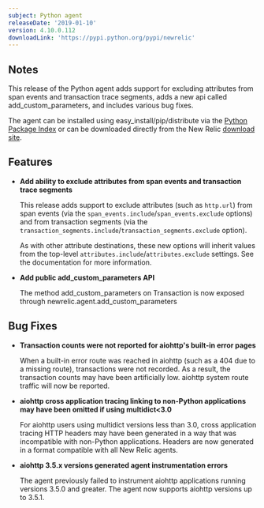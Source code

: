 ```yaml
---
subject: Python agent
releaseDate: '2019-01-10'
version: 4.10.0.112
downloadLink: 'https://pypi.python.org/pypi/newrelic'
---
```


## Notes

This release of the Python agent adds support for excluding attributes from span events and transaction trace segments, adds a new api called add_custom_parameters, and includes various bug fixes.

The agent can be installed using easy_install/pip/distribute via the [Python Package Index](https://pypi.python.org/pypi/newrelic) or can be downloaded directly from the New Relic [download site](http://download.newrelic.com/python_agent/release).

## Features

* **Add ability to exclude attributes from span events and transaction trace segments**

  This release adds support to exclude attributes (such as `http.url`) from span events (via the `span_events.include`/`span_events.exclude` options) and from transaction segments (via the `transaction_segments.include`/`transaction_segments.exclude` option).

  As with other attribute destinations, these new options will inherit values from the top-level `attributes.include`/`attributes.exclude` settings. See the documentation for more information.
* **Add public add_custom_parameters API**

  The method add_custom_parameters on Transaction is now exposed through newrelic.agent.add_custom_parameters

## Bug Fixes

* **Transaction counts were not reported for aiohttp's built-in error pages**

  When a built-in error route was reached in aiohttp (such as a 404 due to a missing route), transactions were not recorded. As a result, the transaction counts may have been artificially low. aiohttp system route traffic will now be reported.
* **aiohttp cross application tracing linking to non-Python applications may have been omitted if using multidict&lt;3.0**

  For aiohttp users using multidict versions less than 3.0, cross application tracing HTTP headers may have been generated in a way that was incompatible with non-Python applications. Headers are now generated in a format compatible with all New Relic agents.
* **aiohttp 3.5.x versions generated agent instrumentation errors**

  The agent previously failed to instrument aiohttp applications running versions 3.5.0 and greater. The agent now supports aiohttp versions up to 3.5.1.
